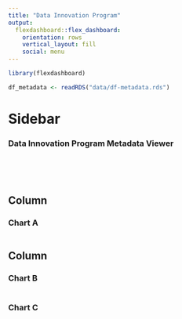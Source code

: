 ```yaml
---
title: "Data Innovation Program"
output: 
  flexdashboard::flex_dashboard:
    orientation: rows
    vertical_layout: fill
    social: menu
---
```


<!--
Copyright 2021 Province of British Columbia

Licensed under the Apache License, Version 2.0 (the "License");
you may not use this file except in compliance with the License.
You may obtain a copy of the License at

http://www.apache.org/licenses/LICENSE-2.0

Unless required by applicable law or agreed to in writing, software distributed under the License is distributed on an "AS IS" BASIS,
WITHOUT WARRANTIES OR CONDITIONS OF ANY KIND, either express or implied.
See the License for the specific language governing permissions and limitations under the License.
-->


```r
library(flexdashboard)

df_metadata <- readRDS("data/df-metadata.rds")
```


Sidebar {.sidebar data-width=400}
=======================================================================

### Data Innovation Program Metadata Viewer

<br>




<br>




Column {data-width=650}
-----------------------------------------------------------------------

### Chart A

```r

```

Column {data-width=350}
-----------------------------------------------------------------------

### Chart B

```r

```

### Chart C

```r

```

